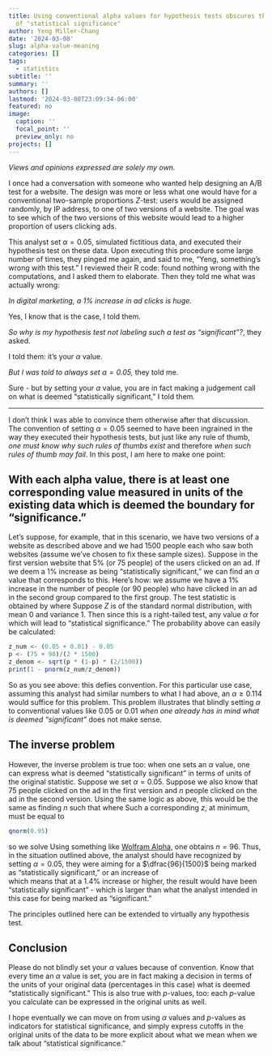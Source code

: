 ```yaml
---
title: Using conventional alpha values for hypothesis tests obscures the meaning
  of "statistical significance"
author: Yeng Miller-Chang
date: '2024-03-08'
slug: alpha-value-meaning
categories: []
tags:
  - statistics
subtitle: ''
summary: ''
authors: []
lastmod: '2024-03-08T23:09:34-06:00'
featured: no
image:
  caption: ''
  focal_point: ''
  preview_only: no
projects: []
---
```


*Views and opinions expressed are solely my own.*

I once had a conversation with someone who wanted help designing an A/B test for a website. The design was more or less what one would have for a conventional two-sample proportions $Z$-test: users would be assigned randomly, by IP address, to one of two versions of a website. The goal was to see which of the two versions of this website would lead to a higher proportion of users clicking ads. 

This analyst set $\alpha = 0.05$, simulated fictitious data, and executed their hypothesis test on these data. Upon executing this procedure some large number of times, they pinged me again, and said to me, "Yeng, something's wrong with this test." I reviewed their R code: found nothing wrong with the computations, and I asked them to elaborate. Then they told me what was actually wrong:

*In digital marketing, a 1% increase in ad clicks is huge.*

Yes, I know that is the case, I told them.

*So why is my hypothesis test not labeling such a test as "significant"?*, they asked.

I told them: it's your $\alpha$ value.

*But I was told to always set $\alpha = 0.05$,* they told me.

Sure - but by setting your $\alpha$ value, you are in fact making a judgement call on what is deemed "statistically significant," I told them.

---

I don't think I was able to convince them otherwise after that discussion. The convention of setting $\alpha = 0.05$ seemed to have been ingrained in the way they executed their hypothesis tests, but just like any rule of thumb, *one must know why such rules of thumbs exist* and therefore *when such rules of thumb may fail*. In this post, I am here to make one point:

## With each alpha value, there is at least one corresponding value measured in units of the existing data which is deemed the boundary for "significance."

Let's suppose, for example, that in this scenario, we have two versions of a website as described above and we had 1500 people each who saw both websites (assume we've chosen to fix these sample sizes). Suppose in the first version website that 5\% (or 75 people) of the users clicked on an ad. If we deem a 1\% increase as being "statistically significant," we can find an $\alpha$ value that corresponds to this. Here's how: we assume we have a 1\% increase in the number of people (or 90 people) who have clicked in an ad in the second group compared to the first group. The test statistic is obtained by
\begin{equation}
z = \dfrac{(0.05 + 0.01) - 0.05}{\sqrt{p(1-p)\left(\dfrac{2}{1500} \right)}}
\end{equation}
where
\begin{equation}
p = \dfrac{75+90}{2(1500)} = \dfrac{165}{3000}\text{.}
\end{equation}
Suppose $Z$ is of the standard normal distribution, with mean $0$ and variance $1$. Then since this is a right-tailed test, any value $\alpha$ for which
\begin{equation}
\mathbb{P}(Z \geq z) \leq \alpha
\end{equation}
will lead to "statistical significance." The probability above can easily be calculated:
```r
z_num <- (0.05 + 0.01) - 0.05
p <- (75 + 90)/(2 * 1500)
z_denom <- sqrt(p * (1-p) * (2/1500))
print(1 - pnorm(z_num/z_denom))
```
So as you see above: this defies convention. For this particular use case, assuming this analyst had similar numbers to what I had above, an $\alpha \geq 0.114$ would suffice for this problem. This problem illustrates that blindly setting $\alpha$ to conventional values like $0.05$ or $0.01$ *when one already has in mind what is deemed "significant"* does not make sense. 

##  The inverse problem

However, the inverse problem is true too: when one sets an $\alpha$ value, one can express what is deemed "statistically significant" in terms of units of the original statistic. Suppose we set $\alpha = 0.05$. Suppose we also know that $75$ people clicked on the ad in the first version and $n$ people clicked on the ad in the second version. Using the same logic as above, this would be the same as finding $n$ such that
\begin{equation}
\mathbb{P}(Z \geq z) \leq \alpha = 0.05
\end{equation}
\begin{equation}
z = \dfrac{\dfrac{n}{1500} - 0.05}{\sqrt{p(1-p)\left(\dfrac{2}{1500} \right)}}
\end{equation}
where
\begin{equation}
p = \dfrac{75+n}{2(1500)} = \dfrac{n+75}{3000}\text{.}
\end{equation}
Such a corresponding $z$, at minimum, must be equal to
```r
qnorm(0.95)
```
so we solve
\begin{equation}
\dfrac{\dfrac{n}{1500} - 0.05}{\sqrt{\dfrac{n+75}{3000}\left(1-\dfrac{n+75}{3000}\right)\left(\dfrac{2}{1500} \right)}} = 1.644854\text{.}
\end{equation}
Using something like [Wolfram Alpha](https://www.wolframalpha.com/input?i=solve+%28%28n%2F1500%29-0.05%29%2Fsqrt%28%28n%2B75%29%2F3000+*+%281+-+%28n%2B75%29%2F3000%29+*+%282%2F1500%29%29+%3D+1.644854), one obtains $n = 96$. Thus, in the situation outlined above, the analyst should have recognized by setting $\alpha = 0.05$, they were aiming for a $\dfrac{96}{1500}$ being marked as "statistically significant," or an increase of  
\begin{equation}
\dfrac{96}{1500} - \dfrac{75}{1500} = 0.014
\end{equation}
which means that at a $1.4\%$ increase or higher, the result would have been "statistically significant" - which is larger than what the analyst intended in this case for being marked as "significant."

The principles outlined here can be extended to virtually any hypothesis test.

## Conclusion

Please do not blindly set your $\alpha$ values because of convention. Know that every time an $\alpha$ value is set, you are in fact making a decision in terms of the units of your original data (percentages in this case) what is deemed "statistically significant." This is also true with $p$-values, too: each $p$-value you calculate can be expressed in the original units as well.

I hope eventually we can move on from using $\alpha$ values and $p$-values as indicators for statistical significance, and simply express cutoffs in the original units of the data to be more explicit about what we mean when we talk about "statistical significance." 
